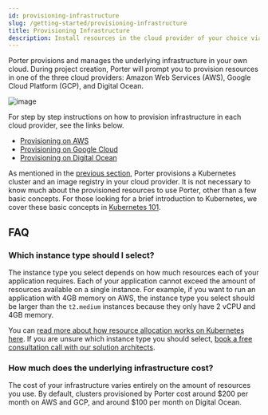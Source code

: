 ```yaml
---
id: provisioning-infrastructure
slug: /getting-started/provisioning-infrastructure
title: Provisioning Infrastructure
description: Install resources in the cloud provider of your choice via Porter.
---
```


Porter provisions and manages the underlying infrastructure in your own cloud. During project creation, Porter will prompt you to provision resources in one of the three cloud providers: Amazon Web Services (AWS), Google Cloud Platform (GCP), and Digital Ocean.

![image](https://files.readme.io/1951055-Screen_Shot_2021-10-25_at_10.55.52_PM.png)

For step by step instructions on how to provision infrastructure in each cloud provider, see the links below.

- [Provisioning on AWS](./provisioning-on-aws.mdx)
- [Provisioning on Google Cloud](./provisioning-on-gcp.mdx)
- [Provisioning on Digital Ocean](./provisioning-on-do.mdx)

As mentioned in the [previous section](./linking-up-application-source.mdx), Porter provisions a Kubernetes cluster and an image registry in your cloud provider. It is not necessary to know much about the provisioned resources to use Porter, other than a few basic concepts. For those looking for a brief introduction to Kubernetes, we cover these basic concepts in [Kubernetes 101](../other/kubernetes-101.mdx).

## FAQ

### Which instance type should I select?

The instance type you select depends on how much resources each of your application requires. Each of your application cannot exceed the amount of resources available on a single instance. For example, if you want to run an application with 4GB memory on AWS, the instance type you select should be larger than the `t2.medium` instances because they only have 2 vCPU and 4GB memory.

You can [read more about how resource allocation works on Kubernetes here](../other/kubernetes-101.mdx). If you are unsure which instance type you should select, [book a free consultation call with our solution architects](mailto:contact@porter.run).

### How much does the underlying infrastructure cost?

The cost of your infrastructure varies entirely on the amount of resources you use. By default, clusters provisioned by Porter cost around $200 per month on AWS and GCP, and around $100 per month on Digital Ocean.
